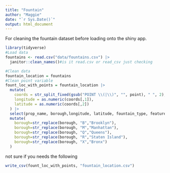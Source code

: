```yaml
---
title: "Fountain"
author: "Maggie"
date: "`r Sys.Date()`"
output: html_document
---
```

For cleaning the fountain dataset before loading onto the shiny app.
```r
library(tidyverse)
#Load data
fountains <- read.csv("data/fountains.csv") |>
  janitor::clean_names()#is it read.csv or read_csv just checking
```

```r
#Clean data
fountain_location = fountains
#Clean point variable
fount_loc_with_points = fountain_location |>
  mutate(
    coords = str_split_fixed(gsub("POINT \\(|\\)", "", point), " ", 2),
    longitude = as.numeric(coords[,1]),
    latitude = as.numeric(coords[,2])
  ) |>
  select(prop_name, borough,longitude, latitude, fountain_type, feature_status) |>
  mutate(
    borough=str_replace(borough, "B","Brooklyn"),
    borough=str_replace(borough, "M","Manhattan"),
    borough=str_replace(borough, "Q","Queens"),
    borough=str_replace(borough, "R","Staten Island"),
    borough=str_replace(borough, "X","Bronx")
  )

```

not sure if you needs the following
```r
write_csv(fount_loc_with_points, "fountain_location.csv")
```